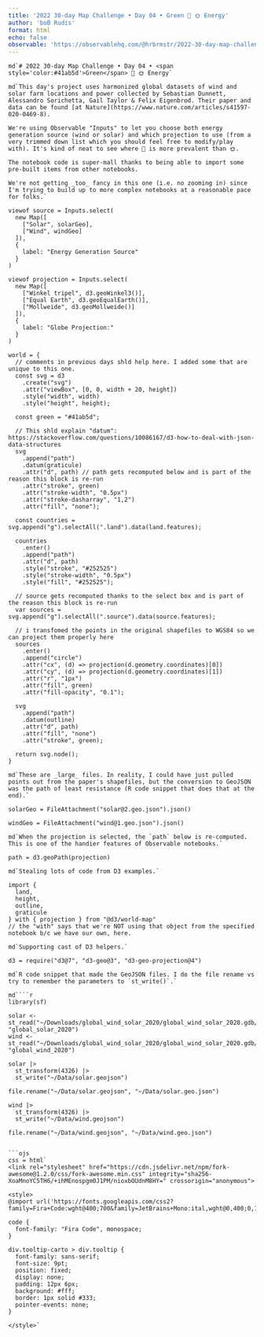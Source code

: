 ```yaml
---
title: '2022 30-day Map Challenge • Day 04 • Green 💨 🌞 Energy'
author: 'boB Rudis'
format: html
echo: false
observable: 'https://observablehq.com/@hrbrmstr/2022-30-day-map-challenge-day-04-green'
---
```


```ojs
md`# 2022 30-day Map Challenge • Day 04 • <span style='color:#41ab5d'>Green</span> 💨 🌞 Energy`
```

```ojs
md`This day's project uses harmonized global datasets of wind and solar farm locations and power collected by Sebastian Dunnett, Alessandro Sorichetta, Gail Taylor & Felix Eigenbrod. Their paper and data can be found [at Nature](https://www.nature.com/articles/s41597-020-0469-8).

We're using Observable "Inputs" to let you choose both energy generation source (wind or solar) and which projection to use (from a very trimmed down list which you should feel free to modify/play with). It's kind of neat to see where 💨 is more prevalent than 🌞.

The notebook code is super-mall thanks to being able to import some pre-built items from other notebooks.

We're not getting _too_ fancy in this one (i.e. no zooming in) since I'm trying to build up to more complex notebooks at a reasonable pace for folks.`
```

```ojs
viewof source = Inputs.select(
  new Map([
    ["Solar", solarGeo],
    ["Wind", windGeo]
  ]),
  {
    label: "Energy Generation Source"
  }
)
```

```ojs
viewof projection = Inputs.select(
  new Map([
    ["Winkel tripel", d3.geoWinkel3()],
    ["Equal Earth", d3.geoEqualEarth()],
    ["Mollweide", d3.geoMollweide()]
  ]),
  {
    label: "Globe Projection:"
  }
)
```

```ojs
world = {
  // comments in previous days shld help here. I added some that are unique to this one.
  const svg = d3
    .create("svg")
    .attr("viewBox", [0, 0, width + 20, height])
    .style("width", width)
    .style("height", height);

  const green = "#41ab5d";

  // This shld explain "datum": https://stackoverflow.com/questions/10086167/d3-how-to-deal-with-json-data-structures
  svg
    .append("path")
    .datum(graticule)
    .attr("d", path) // path gets recomputed below and is part of the reason this block is re-run
    .attr("stroke", green)
    .attr("stroke-width", "0.5px")
    .attr("stroke-dasharray", "1,2")
    .attr("fill", "none");

  const countries = svg.append("g").selectAll(".land").data(land.features);

  countries
    .enter()
    .append("path")
    .attr("d", path)
    .style("stroke", "#252525")
    .style("stroke-width", "0.5px")
    .style("fill", "#252525");

  // source gets recomputed thanks to the select box and is part of the reason this block is re-run
  var sources = svg.append("g").selectAll(".source").data(source.features);

  // i transfomed the points in the original shapefiles to WGS84 so we can project them properly here
  sources
    .enter()
    .append("circle")
    .attr("cx", (d) => projection(d.geometry.coordinates)[0])
    .attr("cy", (d) => projection(d.geometry.coordinates)[1])
    .attr("r", "1px")
    .attr("fill", green)
    .attr("fill-opacity", "0.1");

  svg
    .append("path")
    .datum(outline)
    .attr("d", path)
    .attr("fill", "none")
    .attr("stroke", green);

  return svg.node();
}
```

```ojs
md`These are _large_ files. In reality, I could have just pulled points out from the paper's shapefiles, but the conversion to GeoJSON was the path of least resistance (R code snippet that does that at the end).`
```

```ojs
solarGeo = FileAttachment("solar@2.geo.json").json()
```

```ojs
windGeo = FileAttachment("wind@1.geo.json").json()
```

```ojs
md`When the projection is selected, the `path` below is re-computed. This is one of the handier features of Observable notebooks.`
```

```ojs
path = d3.geoPath(projection)
```

```ojs
md`Stealing lots of code from D3 examples.`
```

```ojs
import {
  land,
  height,
  outline,
  graticule
} with { projection } from "@d3/world-map"
// the "with" says that we're NOT using that object from the specified notebook b/c we have our own, here.
```

```ojs
md`Supporting cast of D3 helpers.`
```

```ojs
d3 = require("d3@7", "d3-geo@3", "d3-geo-projection@4")
```

```ojs
md`R code snippet that made the GeoJSON files. I do the file rename vs try to remember the parameters to `st_write()`.`
```

```ojs
md````r
library(sf)

solar <- st_read("~/Downloads/global_wind_solar_2020/global_wind_solar_2020.gdb/", "global_solar_2020")
wind <- st_read("~/Downloads/global_wind_solar_2020/global_wind_solar_2020.gdb/", "global_wind_2020")

solar |> 
  st_transform(4326) |> 
  st_write("~/Data/solar.geojson")

file.rename("~/Data/solar.geojson", "~/Data/solar.geo.json")

wind |> 
  st_transform(4326) |> 
  st_write("~/Data/wind.geojson")

file.rename("~/Data/wind.geojson", "~/Data/wind.geo.json")
````
```

```ojs
css = html`
<link rel="stylesheet" href="https://cdn.jsdelivr.net/npm/fork-awesome@1.2.0/css/fork-awesome.min.css" integrity="sha256-XoaMnoYC5TH6/+ihMEnospgm0J1PM/nioxbOUdnM8HY=" crossorigin="anonymous">

<style>
@import url('https://fonts.googleapis.com/css2?family=Fira+Code:wght@400;700&family=JetBrains+Mono:ital,wght@0,400;0,700;1,400;1,700&display=swap');

code {
  font-family: "Fira Code", monospace;
}

div.tooltip-carto > div.tooltip {
  font-family: sans-serif;
  font-size: 9pt;
  position: fixed;
  display: none;
  padding: 12px 6px;
  background: #fff;
  border: 1px solid #333;
  pointer-events: none;
}

</style>`
```


